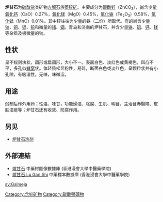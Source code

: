 '''炉甘石'''为[[碳酸盐|碳酸盐]]类矿物[[方解石|方解石]]族[[菱锌矿|菱锌矿]]。主要成分为[[碳酸锌|碳酸锌]]（ZnCO<sub>3</sub>），尚含少量[[氧化钙|氧化钙]]（CaO）0.27%，[[氧化镁|氧化镁]]（MgO）0.45%，[[氧化铁|氧化铁]]（Fe<sub>2</sub>O<sub>3</sub>）0.58%，[[一氧化锰|氧化锰]]（MnO）0.01%。其中锌往往为少量的铁（二价）所取代。有的尚含少量[[钴|钴]]、[[铜|铜]]、[[镉|镉]]、[[铅|铅]]和微量的[[锗|锗]]、[[铟|铟]]。青岛和济南的炉甘石，并含少量[[铁|铁]]、[[铝|铝]]、[[钙|钙]]、[[镁|镁]]等杂质及极微量的钠。

== 性状 ==
呈不规则块状，圆形或扁圆形，大小不一。表面白色、淡红色或黄褐色，凹凸不平，多孔似[[蜂窝|蜂窝]]状。体轻质松显粉性，易碎，断面白色或淡红色，呈颗粒状并有小孔隙，有吸湿性。无味，味微涩。

==用途==
煅制后作外用药；性温、味甘，功能燥湿、除腐、生肌、明目，主治目赤翳障、皮肤湿疮等；炉甘石还有收敛、防腐作用。

== 另见 ==
* [[炉甘石洗剂|炉甘石洗剂]]

==外部連結==
*[https://sys01.lib.hkbu.edu.hk/cmed/mmid/detail.php?pid=B00403 爐甘石] 中藥材圖像數據庫  (香港浸會大學中醫藥學院) {{zh}}{{en}} 
* [http://libproject.hkbu.edu.hk/was40/detail?channelid=44273&searchword=herb_id=D00605 爐甘石 Lu Gan Shi] 中藥標本數據庫 (香港浸會大學中醫藥學院) {{zh-hant}}{{en}}



{{礦物小作品}}

[[Category:含锌矿物|Category:含锌矿物]]
[[Category:碳酸鹽礦物|Category:碳酸鹽礦物]]

[[sv:Galmeja|sv:Galmeja]]